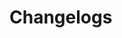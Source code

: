 
# Changelogs

<Cards num={2}>
  <Card title="@suspensive/react" href="https://github.com/toss/suspensive/blob/main/packages/react/CHANGELOG.md" />
  <Card
    title="@suspensive/react-query"
    href="https://github.com/toss/suspensive/blob/main/packages/react-query/CHANGELOG.md"
  />
  <Card title="@suspensive/jotai" href="https://github.com/toss/suspensive/blob/main/packages/jotai/CHANGELOG.md" />
</Cards>
